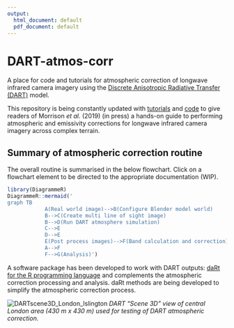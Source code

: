 ```yaml
---
output:
  html_document: default
  pdf_document: default
---
```

# DART-atmos-corr
A place for code and tutorials for atmospheric correction of longwave infrared camera imagery using the [Discrete Anisotropic Radiative Transfer (DART)](http://www.cesbio.ups-tlse.fr/us/dart.html) model.

This repository is being constantly updated with [tutorials](tutorials) and [code](code) to give readers of Morrison *et al.* (2019) (in press) a hands-on guide to performing atmospheric and emissivity corrections for longwave infrared camera imagery across complex terrain.

## Summary of atmospheric correction routine 
The overall routine is summarised in the below flowchart. Click on a flowchart element to be directed to the appropriate documentation (WIP).

```r
library(DiagrammeR)
DiagrammeR::mermaid('
graph TB
            A(Real world image)-->B(Configure Blender model world)            
            B-->C(Create multi line of sight image)
            B-->D(Run DART atmosphere simulation)
            C-->E
            D-->E
            E(Post process images)-->F(Band calculation and correction)
            A-->F
            F-->G(Analysis)')

```
A software package has been developed to work with DART outputs: [daRt for the R programming language](https://github.com/willmorrison1/daRt) and complements the atmospheric correction processing and analysis. daRt methods are being developed to simplify the atmospheric correction process. 

![DARTscene3D_London_Islington](readme/DARTscene3D_London_Islington.PNG)
*DART "Scene 3D" view of central London area (430 m x 430 m) used for testing of DART atmospheric correction.*


